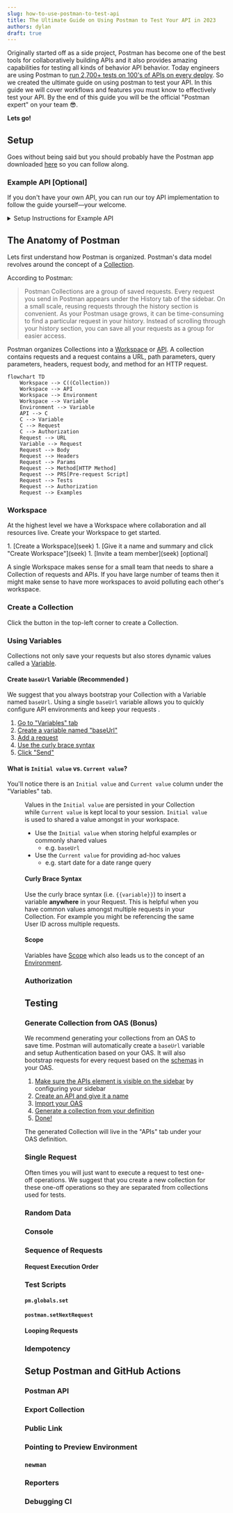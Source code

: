 ```yaml
---
slug: how-to-use-postman-to-test-api
title: The Ultimate Guide on Using Postman to Test Your API in 2023
authors: dylan
draft: true
---
```



Originally started off as a side project, Postman has become one of the best
tools for collaboratively building APIs and it also provides amazing
capabilities for testing all kinds of behavior API behavior. Today engineers are
using Postman to [run 2,700+ tests on 100's of APIs on every
deploy](https://www.postman.com/case-studies/youi/). So we created the
<Gradient>ultimate</Gradient> guide on using postman to test your API. In this
guide we will cover workflows and features you must know to effectively test
your API. By the end of this guide you will be the official "Postman expert" on
your team 😎.

 **Lets go!**

## Setup

Goes without being said but you should probably have the Postman app downloaded
[here](https://www.postman.com/downloads/) so you can follow along.

### Example API [Optional]

If you don't have your own API, you can run our toy API implementation to follow
the guide yourself—your welcome.

<details>
<summary>Setup Instructions for Example API</summary>
<div>
The [example API](https://github.com/konfig-dev/fastapi-example) is
written in Python using the [FastAPI](https://fastapi.tiangolo.com/) framework
so we can easily generate an [<Tooltip tip="OpenAPI Specification"
text="OAS"/>](https://swagger.io/specification/). It includes
<Tooltip tip="Create, read, update, and delete" text="CRUD"/> operations on a
fake User database.

<Admonition type="info" title="System Requirements">
    [Python 3.7+](https://www.python.org/downloads/) and
    [Poetry](https://python-poetry.org/docs/) are required to run the example
    API. Refer to the documentation for installation instructions on your
    system.
</Admonition>

To setup the example API run the following script.

```shell
# link[11:55] https://github.com/konfig-dev/fastapi-example
git clone https://github.com/konfig-dev/fastapi-example
cd fastapi-example
./start.sh
```

The example API has 5 operations.

1. `GET` List Users - returns a list of users
2. `GET` Get User - returns the details of a user by ID
3. `POST` Create User - inserts a user into the database
4. `PUT` Update User - updates a user in the database
5. `DELETE` Delete User - removes a user from the database
</div>

</details>

## The Anatomy of Postman

Lets first understand how Postman is organized. Postman's data model revolves
around the concept of a
[Collection](https://learning.postman.com/docs/collections/collections-overview/).

According to Postman:

> Postman Collections are a group of saved requests. Every request you send in
> Postman appears under the History tab of the sidebar. On a small scale, reusing
> requests through the history section is convenient. As your Postman usage grows,
> it can be time-consuming to find a particular request in your history. Instead
> of scrolling through your history section, you can save all your requests as a
> group for easier access.

Postman organizes Collections into a
[Workspace](https://learning.postman.com/docs/collaborating-in-postman/using-workspaces/managing-workspaces/)
or
[API](https://learning.postman.com/docs/designing-and-developing-your-api/the-api-workflow/).
A collection contains requests and a request contains a URL, path parameters,
query parameters, headers, request body, and method for an HTTP request.

```mermaid
flowchart TD
    Workspace --> C((Collection))
    Workspace --> API
    Workspace --> Environment
    Workspace --> Variable
    Environment --> Variable
    API --> C
    C --> Variable
    C --> Request
    C --> Authorization
    Request --> URL
    Variable --> Request
    Request --> Body
    Request --> Headers
    Request --> Params
    Request --> Method[HTTP Method]
    Request --> PRS[Pre-request Script]
    Request --> Tests
    Request --> Authorization
    Request --> Examples
```


### Workspace

At the highest level we have a Workspace where collaboration and all resources
live. Create your Workspace to get started.

<VideoSection>
1. [Create a Workspace](seek)
1. [Give it a name and summary and click "Create Workspace"](seek)
1. [Invite a team member](seek) [optional]
<VideoPlayer playbackRate={1.2} autoplay url="/video/workspace.mov" />
</VideoSection>

A single Workspace makes sense for a small team that needs to share a Collection
of requests and APIs. If you have large number of teams then it might make sense
to have more workspaces to avoid polluting each other's workspace.

### Create a Collection

Click the <PlusButton/> button in the top-left corner to create a Collection.

<VideoPlayer autoplay url="/video/create-collection.mov" />

### Using Variables

Collections not only save your requests but also stores dynamic values called a
[Variable](https://learning.postman.com/docs/sending-requests/variables/).

#### Create `baseUrl` Variable (Recommended <Flame/>)

We suggest that you always bootstrap your Collection with a Variable named
`baseUrl`. Using a single `baseUrl` variable allows you to quickly configure API
environments and keep your requests <Tooltip tip="Don't Repeat Yourself"
text="DRY"/>.

<VideoSection>

1. [Go to "Variables" tab](seek)
1. [Create a variable named "baseUrl"](seek)
1. [Add a request](seek)
1. [Use the curly brace syntax](seek)
1. [Click "Send"](seek)

<VideoPlayer playbackRate={1.2} autoplay url="/video/variables.mov"/>

</VideoSection>

#### What is `Initial value` vs. `Current value`?

You'll notice there is an `Initial value` and `Current value` column under the
"Variables" tab.

<Figure src="/img/initial-current-value.png" caption="Initial and Current Value"/>

Values in the `Initial value` are persisted in your Collection while `Current
value` is kept local to your session. `Initial value` is used to shared a value
amongst in your workspace.

- Use the `Initial value` when storing helpful examples or commonly shared values
    - e.g. `baseUrl`
- Use the `Current value` for providing ad-hoc values
    - e.g. start date for a date range query

#### Curly Brace Syntax

Use the curly brace syntax (i.e. `{{variable}}`) to insert a variable
**anywhere** in your Request. This is helpful when you have common values
amongst multiple requests in your Collection. For example you might be
referencing the same User ID across multiple requests.

#### Scope

Variables have
[Scope](https://learning.postman.com/docs/sending-requests/variables/#variable-scopes)
which also leads us to the concept of an
[Environment](https://learning.postman.com/docs/sending-requests/managing-environments/).

### Authorization

## Testing

### Generate Collection from OAS (Bonus<Flame/>)

We recommend generating your collections from an OAS to save time. Postman will
automatically create a `baseUrl` variable and setup Authentication based on your
OAS. It will also bootstrap requests for every request based on the
[schemas](https://spec.openapis.org/oas/v3.1.0#schema-object) in your OAS.

<VideoSection>

1. [Make sure the APIs element is visible on the sidebar](seek) by configuring your sidebar
2. [Create an API and give it a name](seek)
3. [Import your OAS](seek)
4. [Generate a collection from your definition](seek)
4. [Done!](seek)

<VideoPlayer playbackRate={1.2} autoplay url="/video/generate-collection.mov"/>

</VideoSection>

<Admonition type="note">
The generated Collection will live in the "APIs" tab under your OAS definition.
</Admonition>

### Single Request

Often times you will just want to execute a request to test one-off operations.
We suggest that you create a new collection for these one-off operations so they
are separated from collections used for tests.

### Random Data

### Console

### Sequence of Requests

#### Request Execution Order

### Test Scripts

#### `pm.globals.set`

#### `postman.setNextRequest`

#### Looping Requests

### Idempotency

## Setup Postman and GitHub Actions

### Postman API

### Export Collection

### Public Link

### Pointing to Preview Environment

### `newman`

### Reporters

### Debugging CI




